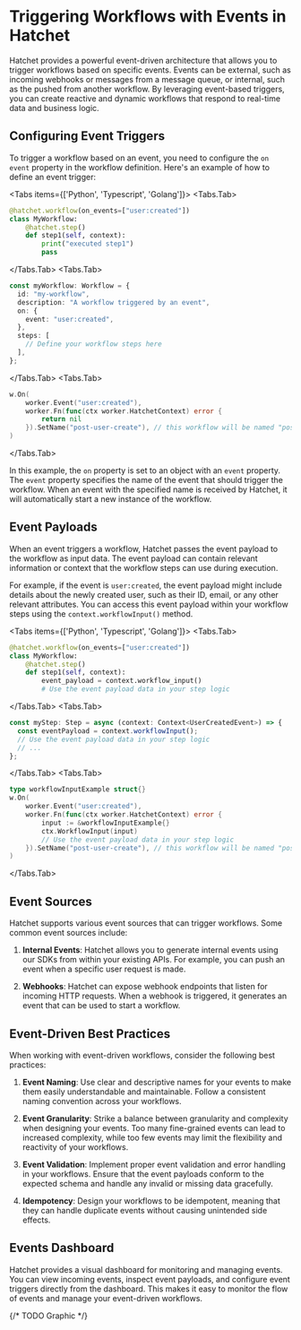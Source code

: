 
# Triggering Workflows with Events in Hatchet

Hatchet provides a powerful event-driven architecture that allows you to trigger workflows based on specific events. Events can be external, such as incoming webhooks or messages from a message queue, or internal, such as the pushed from another workflow. By leveraging event-based triggers, you can create reactive and dynamic workflows that respond to real-time data and business logic.

## Configuring Event Triggers

To trigger a workflow based on an event, you need to configure the `on event` property in the workflow definition. Here's an example of how to define an event trigger:

<Tabs items={['Python', 'Typescript', 'Golang']}>
  <Tabs.Tab>
```python
@hatchet.workflow(on_events=["user:created"])
class MyWorkflow:
    @hatchet.step()
    def step1(self, context):
        print("executed step1")
        pass
```
  </Tabs.Tab>
  <Tabs.Tab>
```typescript
const myWorkflow: Workflow = {
  id: "my-workflow",
  description: "A workflow triggered by an event",
  on: {
    event: "user:created",
  },
  steps: [
    // Define your workflow steps here
  ],
};
```
  </Tabs.Tab>
  <Tabs.Tab>
```go
w.On(
    worker.Event("user:created"),
    worker.Fn(func(ctx worker.HatchetContext) error {
        return nil
    }).SetName("post-user-create"), // this workflow will be named "post-user-create"
)
```
  </Tabs.Tab>
</Tabs>

In this example, the `on` property is set to an object with an `event` property. The `event` property specifies the name of the event that should trigger the workflow. When an event with the specified name is received by Hatchet, it will automatically start a new instance of the workflow.

## Event Payloads

When an event triggers a workflow, Hatchet passes the event payload to the workflow as input data. The event payload can contain relevant information or context that the workflow steps can use during execution.

For example, if the event is `user:created`, the event payload might include details about the newly created user, such as their ID, email, or any other relevant attributes. You can access this event payload within your workflow steps using the `context.workflowInput()` method.

<Tabs items={['Python', 'Typescript', 'Golang']}>
  <Tabs.Tab>
```python
@hatchet.workflow(on_events=["user:created"])
class MyWorkflow:
    @hatchet.step()
    def step1(self, context):
        event_payload = context.workflow_input()
        # Use the event payload data in your step logic
```
  </Tabs.Tab>
  <Tabs.Tab>
```typescript
const myStep: Step = async (context: Context<UserCreatedEvent>) => {
  const eventPayload = context.workflowInput();
  // Use the event payload data in your step logic
  // ...
};
```
  </Tabs.Tab>
  <Tabs.Tab>
```go
type workflowInputExample struct{}
w.On(
    worker.Event("user:created"),
    worker.Fn(func(ctx worker.HatchetContext) error {
        input := &workflowInputExample{}
        ctx.WorkflowInput(input)
        // Use the event payload data in your step logic
    }).SetName("post-user-create"), // this workflow will be named "post-user-create"
)
```
  </Tabs.Tab>
</Tabs>

## Event Sources

Hatchet supports various event sources that can trigger workflows. Some common event sources include:

1. **Internal Events**: Hatchet allows you to generate internal events using our SDKs from within your existing APIs. For example, you can push an event when a specific user request is made.

2. **Webhooks**: Hatchet can expose webhook endpoints that listen for incoming HTTP requests. When a webhook is triggered, it generates an event that can be used to start a workflow.

## Event-Driven Best Practices

When working with event-driven workflows, consider the following best practices:

1. **Event Naming**: Use clear and descriptive names for your events to make them easily understandable and maintainable. Follow a consistent naming convention across your workflows.

2. **Event Granularity**: Strike a balance between granularity and complexity when designing your events. Too many fine-grained events can lead to increased complexity, while too few events may limit the flexibility and reactivity of your workflows.

3. **Event Validation**: Implement proper event validation and error handling in your workflows. Ensure that the event payloads conform to the expected schema and handle any invalid or missing data gracefully.

4. **Idempotency**: Design your workflows to be idempotent, meaning that they can handle duplicate events without causing unintended side effects.

## Events Dashboard

Hatchet provides a visual dashboard for monitoring and managing events. You can view incoming events, inspect event payloads, and configure event triggers directly from the dashboard. This makes it easy to monitor the flow of events and manage your event-driven workflows.

{/* TODO Graphic */}

